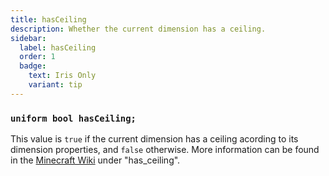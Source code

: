 ```yaml
---
title: hasCeiling
description: Whether the current dimension has a ceiling.
sidebar:
  label: hasCeiling
  order: 1
  badge:
    text: Iris Only
    variant: tip
---
```


### `uniform bool hasCeiling;`

This value is `true` if the current dimension has a ceiling acording to its dimension properties, and `false` otherwise. More information can be found in the [Minecraft Wiki](https://minecraft.wiki/w/Dimension_type) under "has_ceiling".